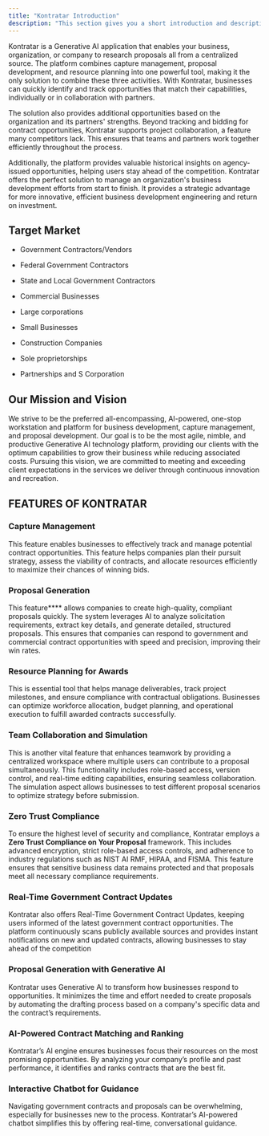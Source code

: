 ```yaml
---
title: "Kontratar Introduction"
description: "This section gives you a short introduction and description on what Kontratar is all about and what the solution aims to achieve."
---
```


Kontratar is a Generative AI application that enables your business, organization, or company to research proposals all from a centralized source. The platform combines capture management, proposal development, and resource planning into one powerful tool, making it the only solution to combine these three activities. With Kontratar, businesses can quickly identify and track opportunities that match their capabilities, individually or in collaboration with partners.&#x20;

The solution also provides additional opportunities based on the organization and its partners' strengths. Beyond tracking and bidding for contract opportunities, Kontratar supports project collaboration, a feature many competitors lack. This ensures that teams and partners work together efficiently throughout the process.&#x20;

Additionally, the platform provides valuable historical insights on agency-issued opportunities, helping users stay ahead of the competition. Kontratar offers the perfect solution to manage an organization's business development efforts from start to finish. It provides a strategic advantage for more innovative, efficient business development engineering and return on investment.&#x20;

## Target Market

* Government Contractors/Vendors

* Federal Government Contractors

* State and Local Government Contractors

* Commercial Businesses

* Large corporations&#x20;

* Small Businesses&#x20;

* Construction Companies&#x20;

* Sole proprietorships&#x20;

* Partnerships and S Corporation

## **Our Mission and Vision**

We strive to be the preferred all-encompassing, AI-powered, one-stop workstation and platform for business development, capture management, and proposal development. Our goal is to be the most agile, nimble, and productive Generative AI technology platform, providing our clients with the optimum capabilities to grow their business while reducing associated costs. Pursuing this vision, we are committed to meeting and exceeding client expectations in the services we deliver through continuous innovation and recreation.

## FEATURES OF KONTRATAR

### **Capture Management**&#x20;

This feature enables businesses to effectively track and manage potential contract opportunities. This feature helps companies plan their pursuit strategy, assess the viability of contracts, and allocate resources efficiently to maximize their chances of winning bids.

### **Proposal Generation**

This feature**** allows companies to create high-quality, compliant proposals quickly. The system leverages AI to analyze solicitation requirements, extract key details, and generate detailed, structured proposals. This ensures that companies can respond to government and commercial contract opportunities with speed and precision, improving their win rates.

### **Resource Planning for Awards**

This is essential tool that helps manage deliverables, track project milestones, and ensure compliance with contractual obligations. Businesses can optimize workforce allocation, budget planning, and operational execution to fulfill awarded contracts successfully.

### **Team Collaboration and Simulation**&#x20;

This is another vital feature that enhances teamwork by providing a centralized workspace where multiple users can contribute to a proposal simultaneously. This functionality includes role-based access, version control, and real-time editing capabilities, ensuring seamless collaboration. The simulation aspect allows businesses to test different proposal scenarios to optimize strategy before submission.

### **Zero Trust Compliance**&#x20;

To ensure the highest level of security and compliance, Kontratar employs a **Zero Trust Compliance on Your Proposal** framework. This includes advanced encryption, strict role-based access controls, and adherence to industry regulations such as NIST AI RMF, HIPAA, and FISMA. This feature ensures that sensitive business data remains protected and that proposals meet all necessary compliance requirements.

### **Real-Time Government Contract Updates**

Kontratar also offers Real-Time Government Contract Updates, keeping users informed of the latest government contract opportunities. The platform continuously scans publicly available sources and provides instant notifications on new and updated contracts, allowing businesses to stay ahead of the competition

### **Proposal Generation with Generative AI**

Kontratar uses Generative AI to transform how businesses respond to opportunities. It minimizes the time and effort needed to create proposals by automating the drafting process based on a company's specific data and the contract’s requirements.

### **AI-Powered Contract Matching and Ranking**

Kontratar’s AI engine ensures businesses focus their resources on the most promising opportunities. By analyzing your company’s profile and past performance, it identifies and ranks contracts that are the best fit.

### **Interactive Chatbot for Guidance**

Navigating government contracts and proposals can be overwhelming, especially for businesses new to the process. Kontratar’s AI-powered chatbot simplifies this by offering real-time, conversational guidance.